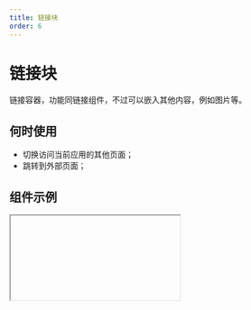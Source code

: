```yaml
---
title: 链接块
order: 6
---
```


# 链接块

链接容器，功能同链接组件，不过可以嵌入其他内容，例如图片等。

## 何时使用

- 切换访问当前应用的其他页面；
- 跳转到外部页面；

## 组件示例


<Iframe url="https://www.aliwork.com/developer/link-block-v2?isRenderNav=false" />

## 组件属性


<AttrTable
  dataSource={[
    {
      attr: '链接类型',
      code: 'type',
      type: 'String',
      demo: '’page‘',
      dafault: '',
      desc: '',
    },
    {
      attr: '链接地址',
      code: 'url',
      type: 'String',
      demo: '',
      dafault: '',
      desc: '',
    },
    {
      attr: '新开页面',
      code: 'isBlank',
      type: 'boolean',
      demo: 'false',
      dafault: '',
      desc: '',
    },
    {
      attr: '携带参数',
      code: 'params',
      type: 'object',
      demo: 'false',
      dafault: '',
      desc: 'url 查询参数',
    },
  ]}
/>
